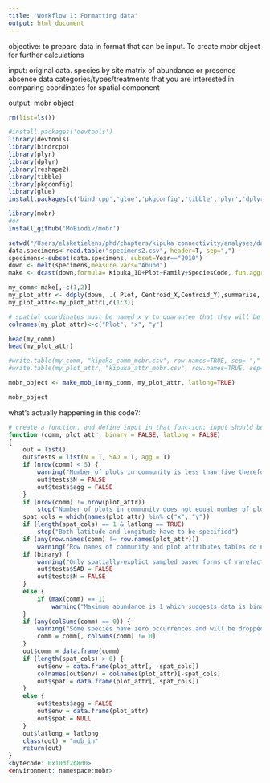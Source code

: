 ```yaml
---
title: 'Workflow 1: Formatting data'
output: html_document
---
```



objective:
to prepare data in format that can be input. To create mobr object for further calculations

input:
original data.
  species by site matrix of abundance or presence absence data
  categories/types/treatments that you are interested in comparing
  coordinates for spatial component

output:
mobr object 

```r

rm(list=ls())

#install.packages('devtools')
library(devtools)
library(bindrcpp)
library(plyr)
library(dplyr)
library(reshape2)
library(tibble)
library(pkgconfig)
library(glue)
install.packages(c('bindrcpp','glue','pkgconfig','tibble','plyr','dplyr'))

library(mobr)
#or
install_github('MoBiodiv/mobr')

```




```r
setwd("/Users/elsketielens/phd/chapters/kipuka connectivity/analyses/data files for R")
data.specimens<-read.table("specimens2.csv", header=T, sep=",")
specimens<-subset(data.specimens, subset=Year=="2010")
down <- melt(specimens,measure.vars="Abund")
make <- dcast(down,formula= Kipuka_ID+Plot~Family+SpeciesCode, fun.aggregate=sum)

my_comm<-make[,-c(1,2)]
my_plot_attr <- ddply(down, .( Plot, Centroid_X,Centroid_Y),summarize, Area_ha=mean(Area_ha))
my_plot_attr<-my_plot_attr[,c(1:3)]

# spatial coordinates must be named x y to guarantee that they will be recognized as coordinates by the function.
colnames(my_plot_attr)<-c("Plot", "x", "y")

head(my_comm)
head(my_plot_attr)

#write.table(my_comm, "kipuka_comm_mobr.csv", row.names=TRUE, sep= "," )
#write.table(my_plot_attr, "kipuka_attr_mobr.csv", row.names=TRUE, sep= "," )
```




```r

mobr_object <- make_mob_in(my_comm, my_plot_attr, latlong=TRUE)

mobr_object
```


what's actually happening in this code?:
```r

# create a function, and define input in that function: input should be a species by site matrix, a matrix with plot attributes in the form of rows with sites and a column with treatment/category/type and two columns that contain spatial coordinates. You can specify whether these are lat long. 
function (comm, plot_attr, binary = FALSE, latlong = FALSE) 
{
    out = list()
    out$tests = list(N = T, SAD = T, agg = T)
    if (nrow(comm) < 5) {
        warning("Number of plots in community is less than five therefore only individual rarefaction will be computed")
        out$tests$N = FALSE
        out$tests$agg = FALSE
    }
    if (nrow(comm) != nrow(plot_attr)) 
        stop("Number of plots in community does not equal number of plots in plot attribute table")
    spat_cols = which(names(plot_attr) %in% c("x", "y"))
    if (length(spat_cols) == 1 & latlong == TRUE) 
        stop("Both latitude and longitude have to be specified")
    if (any(row.names(comm) != row.names(plot_attr))) 
        warning("Row names of community and plot attributes tables do not match")
    if (binary) {
        warning("Only spatially-explict sampled based forms of rarefaction can be computed on binary data")
        out$tests$SAD = FALSE
        out$tests$N = FALSE
    }
    else {
        if (max(comm) == 1) 
            warning("Maximum abundance is 1 which suggests data is binary, change the binary argument to TRUE")
    }
    if (any(colSums(comm) == 0)) {
        warning("Some species have zero occurrences and will be dropped from the community table")
        comm = comm[, colSums(comm) != 0]
    }
    out$comm = data.frame(comm)
    if (length(spat_cols) > 0) {
        out$env = data.frame(plot_attr[, -spat_cols])
        colnames(out$env) = colnames(plot_attr)[-spat_cols]
        out$spat = data.frame(plot_attr[, spat_cols])
    }
    else {
        out$tests$agg = FALSE
        out$env = data.frame(plot_attr)
        out$spat = NULL
    }
    out$latlong = latlong
    class(out) = "mob_in"
    return(out)
}
<bytecode: 0x10df2b8d0>
<environment: namespace:mobr>



```